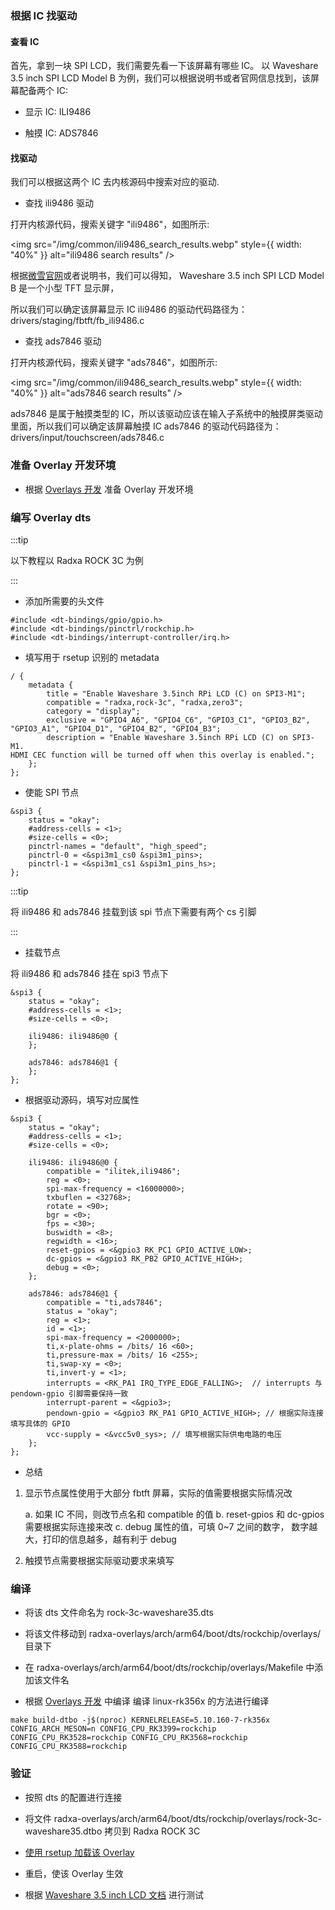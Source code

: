 ### 根据 IC 找驱动

#### 查看 IC

首先，拿到一块 SPI LCD，我们需要先看一下该屏幕有哪些 IC。
以 Waveshare 3.5 inch SPI LCD Model B 为例，我们可以根据说明书或者官网信息找到，该屏幕配备两个 IC:

- 显示 IC: ILI9486

- 触摸 IC: ADS7846

#### 找驱动

我们可以根据这两个 IC 去内核源码中搜索对应的驱动.

- 查找 ili9486 驱动

打开内核源代码，搜索关键字 "ili9486"，如图所示:

<img src="/img/common/ili9486_search_results.webp" style={{ width: "40%" }}  alt="ili9486 search results" />

根据[微雪官网](https://www.waveshare.com/wiki/3.5inch_RPi_LCD_(B))或者说明书，我们可以得知， Waveshare 3.5 inch SPI LCD Model B 是一个小型 TFT 显示屏，

所以我们可以确定该屏幕显示 IC ili9486 的驱动代码路径为： drivers/staging/fbtft/fb_ili9486.c

- 查找 ads7846 驱动

打开内核源代码，搜索关键字 "ads7846"，如图所示:

<img src="/img/common/ili9486_search_results.webp" style={{ width: "40%" }} alt="ads7846 search results" />

ads7846 是属于触摸类型的 IC，所以该驱动应该在输入子系统中的触摸屏类驱动里面，所以我们可以确定该屏幕触摸 IC ads7846 的驱动代码路径为： drivers/input/touchscreen/ads7846.c

### 准备 Overlay 开发环境

- 根据 <a href={props.load_overlay} >Overlays 开发</a> 准备 Overlay 开发环境

### 编写 Overlay dts

:::tip

以下教程以 Radxa ROCK 3C 为例

:::

- 添加所需要的头文件

```dts
#include <dt-bindings/gpio/gpio.h>
#include <dt-bindings/pinctrl/rockchip.h>
#include <dt-bindings/interrupt-controller/irq.h>
```

- 填写用于 rsetup 识别的 metadata

```dts
/ {
	metadata {
		title = "Enable Waveshare 3.5inch RPi LCD (C) on SPI3-M1";
		compatible = "radxa,rock-3c", "radxa,zero3";
		category = "display";
		exclusive = "GPIO4_A6", "GPIO4_C6", "GPIO3_C1", "GPIO3_B2", "GPIO3_A1", "GPIO4_D1", "GPIO4_B2", "GPIO4_B3";
		description = "Enable Waveshare 3.5inch RPi LCD (C) on SPI3-M1.
HDMI CEC function will be turned off when this overlay is enabled.";
	};
};
```

- 使能 SPI 节点

```dts
&spi3 {
	status = "okay";
	#address-cells = <1>;
	#size-cells = <0>;
	pinctrl-names = "default", "high_speed";
	pinctrl-0 = <&spi3m1_cs0 &spi3m1_pins>;
	pinctrl-1 = <&spi3m1_cs1 &spi3m1_pins_hs>;
};
```

:::tip

将 ili9486 和 ads7846 挂载到该 spi 节点下需要有两个 cs 引脚

:::

- 挂载节点

将 ili9486 和 ads7846 挂在 spi3 节点下

```dts
&spi3 {
	status = "okay";
	#address-cells = <1>;
	#size-cells = <0>;

	ili9486: ili9486@0 {
	};

	ads7846: ads7846@1 {
	};
};
```

- 根据驱动源码，填写对应属性

```dts
&spi3 {
	status = "okay";
	#address-cells = <1>;
	#size-cells = <0>;

	ili9486: ili9486@0 {
		compatible = "ilitek,ili9486";
		reg = <0>;
		spi-max-frequency = <16000000>;
		txbuflen = <32768>;
		rotate = <90>;
		bgr = <0>;
		fps = <30>;
		buswidth = <8>;
		regwidth = <16>;
		reset-gpios = <&gpio3 RK_PC1 GPIO_ACTIVE_LOW>;
		dc-gpios = <&gpio3 RK_PB2 GPIO_ACTIVE_HIGH>;
		debug = <0>;
	};

	ads7846: ads7846@1 {
		compatible = "ti,ads7846";
		status = "okay";
		reg = <1>;
		id = <1>;
		spi-max-frequency = <2000000>;
		ti,x-plate-ohms = /bits/ 16 <60>;
		ti,pressure-max = /bits/ 16 <255>;
		ti,swap-xy = <0>;
		ti,invert-y = <1>;
		interrupts = <RK_PA1 IRQ_TYPE_EDGE_FALLING>;  // interrupts 与  pendown-gpio 引脚需要保持一致
		interrupt-parent = <&gpio3>;
		pendown-gpio = <&gpio3 RK_PA1 GPIO_ACTIVE_HIGH>; // 根据实际连接填写具体的 GPIO
		vcc-supply = <&vcc5v0_sys>; // 填写根据实际供电电路的电压
	};
};
```

- 总结

1. 显示节点属性使用于大部分 fbtft 屏幕，实际的值需要根据实际情况改

   a. 如果 IC 不同，则改节点名和 compatible 的值
   b. reset-gpios 和 dc-gpios 需要根据实际连接来改
   c. debug 属性的值，可填 0~7 之间的数字， 数字越大，打印的信息越多，越有利于 debug

2. 触摸节点需要根据实际驱动要求来填写

### 编译

- 将该 dts 文件命名为 rock-3c-waveshare35.dts

- 将该文件移动到 radxa-overlays/arch/arm64/boot/dts/rockchip/overlays/ 目录下

- 在 radxa-overlays/arch/arm64/boot/dts/rockchip/overlays/Makefile 中添加该文件名

- 根据 <a href={props.load_overlay} >Overlays 开发</a> 中编译 编译 linux-rk356x 的方法进行编译

```
make build-dtbo -j$(nproc) KERNELRELEASE=5.10.160-7-rk356x CONFIG_ARCH_MESON=n CONFIG_CPU_RK3399=rockchip CONFIG_CPU_RK3528=rockchip CONFIG_CPU_RK3568=rockchip CONFIG_CPU_RK3588=rockchip
```

### 验证

- 按照 dts 的配置进行连接

- 将文件 radxa-overlays/arch/arm64/boot/dts/rockchip/overlays/rock-3c-waveshare35.dtbo 拷贝到 Radxa ROCK 3C

- <a href={props.load_overlay}> 使用 rsetup 加载该 Overlay</a>

- 重启，使该 Overlay 生效

- 根据 <a href={props.lcd_docs} >Waveshare 3.5 inch LCD 文档</a> 进行测试
